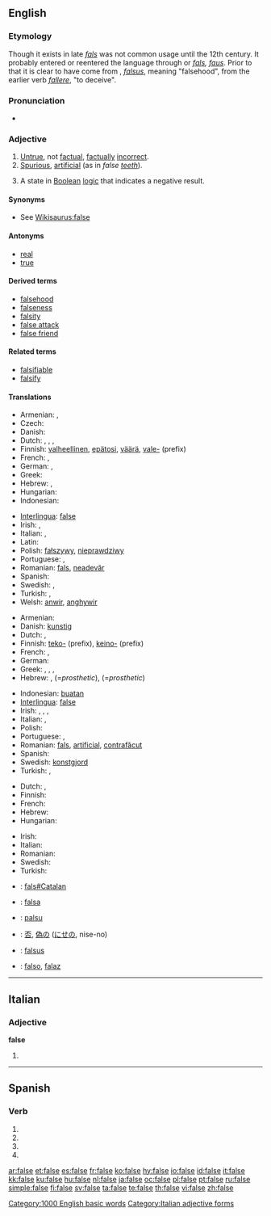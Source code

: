 {{wikipedia|dab=false}}
==English==

===Etymology===
Though it exists in late {{etyl|ang}} ''[[fals]]'' was not common usage until the 12th century.  It probably entered or reentered the language through {{etyl|fro}} or {{N.}} ''[[fals]], [[faus]]''. Prior to that it is clear to have come from {{etyl|la}}, ''[[falsus]]'', meaning "falsehood", from the earlier verb ''[[fallere]]'', "to deceive".

===Pronunciation===
* {{audio|en-us-false.ogg|Audio (US)}}

===Adjective===
{{en-adj|fals|er}}

# [[untrue|Untrue]], not [[factual]], [[factually]] [[incorrect]].
# [[spurious|Spurious]], [[artificial]] (as in ''false [[tooth|teeth]]'').
# {{logic}} A state in [[Boolean]] [[logic]] that indicates a negative result.

====Synonyms====
* See [[Wikisaurus:false]]

====Antonyms====
* [[real]]
* [[true]]

====Derived terms====
* [[falsehood]]
* [[falseness]]
* [[falsity]]
* [[false attack]]
* [[false friend]]

====Related terms====
* [[falsifiable]]
* [[falsify]]

====Translations====
{{trans-top|untrue, not factual, wrong}}
* Armenian: {{t-|hy|կեղծ|tr=keġç|sc=Armn|xs=Armenian}}, {{t-|hy|սխալ|tr=sxal|sc=Armn|xs=Armenian}}
* Czech: {{t-|cs|nepravdivý|m}}
* Danish: {{t-|da|falsk}}
* Dutch: {{t+|nl|onwaar}}, {{t+|nl|vals}}, {{t+|nl|fout}}, {{t|nl|onjuist}}
* Finnish: [[valheellinen]], [[epätosi]], [[väärä]], [[vale-]] (prefix)
* French: {{t+|fr|faux}}, {{t+|fr|incorrect}}
* German: {{t+|de|falsch}}, {{t+|de|unwahr}}
* Greek: {{t+|el|ψευδής|tr=pseuðís|sc=Grek}}
* Hebrew: {{he-translation|שקרי|shikrí}} {{m}}, {{he-translation|לא נכון|ló nakhón}} {{m}}
* Hungarian: {{t+|hu|hamis}}
* Indonesian: {{t-|id|salah|xs=Indonesian}}
{{trans-mid}}
* [[Interlingua]]: [[#Interlingua|false]]
* Irish: {{t|ga|bréagach|xs=Irish}}, {{t|ga|bréige|xs=Irish}}
* Italian: {{t+|it|falso}}, {{t+|it|errato}}
* Latin: {{t-|la|falsus}}
* Polish: [[fałszywy]], [[nieprawdziwy]]
* Portuguese: {{t+|pt|falso}}, {{t+|pt|errado}}
* Romanian: [[fals#Romanian|fals]], [[neadevăr]]
* Spanish: {{t+|es|falso}}
* Swedish: {{t+|sv|falsk}}, {{t-|sv|osann}}
* Turkish: {{t+|tr|yanlış}}, {{t+|tr|yalan}}
* Welsh: [[anwir]], [[anghywir]]
{{trans-bottom}}

{{trans-top|spurious, artificial}}
* Armenian: {{t-|hy|կեղծ|tr=keġç|sc=Armn|xs=Armenian}}
* Danish: [[kunstig]]
* Dutch: {{t+|nl|vals}}, {{t|nl|onecht}}
* Finnish: [[teko-]] (prefix), [[keino-]] (prefix)
* French: {{t+|fr|faux}}, {{t+|fr|artificiel}}
* German: {{t+|de|falsch}}
* Greek: {{t+|el|ψευδής|tr=pseuðís|sc=Grek}}, {{t+|el|πλαστός|tr=plastós|sc=Grek}}, {{t+|el|κίβδηλος|tr=kívðilos|sc=Grek}}, {{t+|el|νόθος|tr=nóθos|sc=Grek}}
* Hebrew: {{he-translation|מזוייף|mezuyáf}} {{m}}, {{he-translation|תותב|totáv}} {{m}} (=''prosthetic''), {{he-translation|תותבת|totévet}} {{f}} (=''prosthetic'')
{{trans-mid}}
* Indonesian: [[buat|buatan]]
* [[Interlingua]]: [[#Interlingua|false]]
* Irish: {{t|ga|bréag-|xs=Irish}}, {{t|ga|bréagach|xs=Irish}}, {{t|ga|bréige|xs=Irish}}, {{t-|ga|falsa|xs=Irish}}
* Italian: {{t-|it|posticcio}}, {{t+|it|finto}}
* Polish: {{t+|pl|sztuczny}}
* Portuguese: {{t+|pt|falso}}, {{t+|pt|artificial}}
* Romanian: [[fals#Romanian|fals]], [[artificial#Romanian|artificial]], [[contrafăcut]]
* Spanish: {{t-|es|postiza}}
* Swedish: [[konstgjord]]
* Turkish: {{t+|tr|yapay}}, {{t+|tr|sahte}}
{{trans-bottom}}

{{trans-top|state in Boolean logic that indicates a negative result}}
* Dutch: {{t+|nl|onwaar}}, {{t+|nl|vals}}
* Finnish: {{t+|fi|epätosi}}
* French: {{t+|fr|faux}}
* Hebrew: {{he-translation|שקרי|shikrí}} {{m}}
* Hungarian: {{t+|hu|hamis}}
{{trans-mid}}
* Irish: {{t|ga|bréagach|xs=Irish}}
* Italian: {{t+|it|falso}}
* Romanian: {{t+|ro|fals|n}}
* Swedish: {{t+|sv|falskt}}
* Turkish: {{t+|tr|yanlış}}
{{trans-bottom}}

{{checktrans-top}}
* {{ttbc|Catalan}}: [[fals#Catalan]]
* {{ttbc|Ido}}: [[falsa]]
* {{ttbc|Indonesian}}: [[palsu]]
{{checktrans-mid}}
* {{ttbc|Japanese}}: [[否]], [[偽]]の ([[にせ]]の, nise-no)
* {{ttbc|Latin}}: [[falsus]]
* {{ttbc|Spanish}}: [[falso]], [[falaz]]
{{checktrans-bottom}}

[[Category:1000 English basic words]]

----

==Italian==

===Adjective===
'''false''' {{p}}

# {{feminine of|falso#Adjective|falso}}

[[Category:Italian adjective forms]]

----

==Spanish==

===Verb===
{{es-verb-form|falsar}}

# {{es-verb form of|ending=ar|mood=imperative|pers=2|formal=yes|number=singular|[[falsar]]}}
# {{es-verb form of|ending=ar|mood=subjunctive|tense=present|pers=1|number=singular|[[falsar]]}}
# {{es-verb form of|ending=ar|mood=subjunctive|tense=present|pers=2|formal=yes|number=singular|[[falsar]]}}
# {{es-verb form of|ending=ar|mood=subjunctive|tense=present|pers=3|number=singular|[[falsar]]}}

[[ar:false]]
[[et:false]]
[[es:false]]
[[fr:false]]
[[ko:false]]
[[hy:false]]
[[io:false]]
[[id:false]]
[[it:false]]
[[kk:false]]
[[ku:false]]
[[hu:false]]
[[nl:false]]
[[ja:false]]
[[oc:false]]
[[pl:false]]
[[pt:false]]
[[ru:false]]
[[simple:false]]
[[fi:false]]
[[sv:false]]
[[ta:false]]
[[te:false]]
[[th:false]]
[[vi:false]]
[[zh:false]]